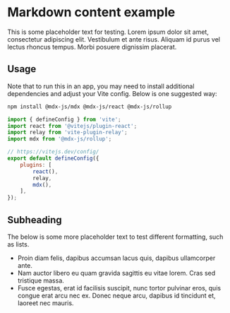 # Markdown content example

This is some placeholder text for testing. Lorem ipsum dolor sit amet, consectetur adipiscing elit. Vestibulum et ante risus. Aliquam id purus vel lectus rhoncus tempus. Morbi posuere dignissim placerat.

## Usage

Note that to run this in an app, you may need to install additional dependencies and adjust your Vite config. Below is one suggested way:

```bash
npm install @mdx-js/mdx @mdx-js/react @mdx-js/rollup
```

```javascript
import { defineConfig } from 'vite';
import react from '@vitejs/plugin-react';
import relay from 'vite-plugin-relay';
import mdx from '@mdx-js/rollup';

// https://vitejs.dev/config/
export default defineConfig({
	plugins: [
		react(),
		relay,
		mdx(),
	],
});
```

## Subheading

The below is some more placeholder text to test different formatting, such as lists.

- Proin diam felis, dapibus accumsan lacus quis, dapibus ullamcorper ante.
- Nam auctor libero eu quam gravida sagittis eu vitae lorem. Cras sed tristique massa.
- Fusce egestas, erat id facilisis suscipit, nunc tortor pulvinar eros, quis congue erat arcu nec ex. Donec neque arcu, dapibus id tincidunt et, laoreet nec mauris.